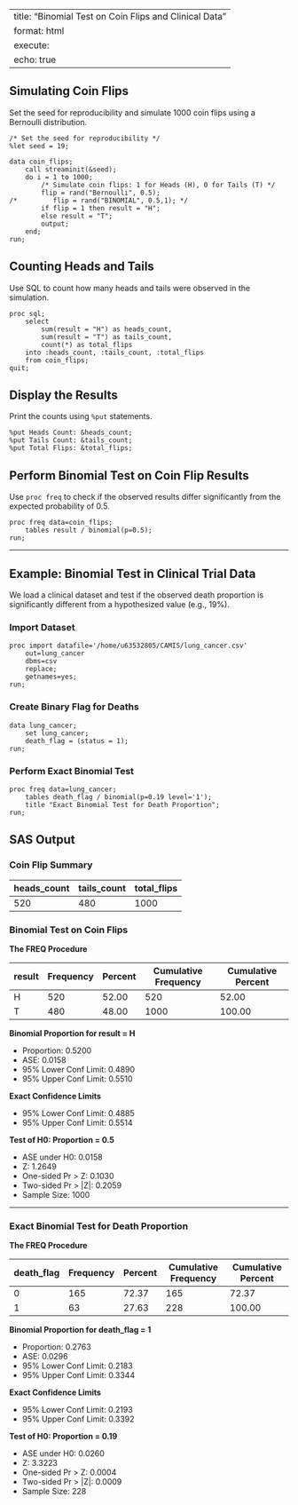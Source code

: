
---
title: "Binomial Test on Coin Flips and Clinical Data"
format: html
execute:
  echo: true
---

## Simulating Coin Flips

Set the seed for reproducibility and simulate 1000 coin flips using a Bernoulli distribution.

```sas
/* Set the seed for reproducibility */
%let seed = 19;

data coin_flips;
    call streaminit(&seed);
    do i = 1 to 1000;
        /* Simulate coin flips: 1 for Heads (H), 0 for Tails (T) */
        flip = rand("Bernoulli", 0.5);
/*         flip = rand("BINOMIAL", 0.5,1); */
        if flip = 1 then result = "H";
        else result = "T";
        output;
    end;
run;
```

## Counting Heads and Tails

Use SQL to count how many heads and tails were observed in the simulation.

```sas
proc sql;
    select 
        sum(result = "H") as heads_count,
        sum(result = "T") as tails_count,
        count(*) as total_flips
    into :heads_count, :tails_count, :total_flips
    from coin_flips;
quit;
```

## Display the Results

Print the counts using `%put` statements.

```sas
%put Heads Count: &heads_count;
%put Tails Count: &tails_count;
%put Total Flips: &total_flips;
```

## Perform Binomial Test on Coin Flip Results

Use `proc freq` to check if the observed results differ significantly from the expected probability of 0.5.

```sas
proc freq data=coin_flips;
    tables result / binomial(p=0.5);
run;
```

---

## Example: Binomial Test in Clinical Trial Data

We load a clinical dataset and test if the observed death proportion is significantly different from a hypothesized value (e.g., 19%).

### Import Dataset

```sas
proc import datafile='/home/u63532805/CAMIS/lung_cancer.csv'
    out=lung_cancer
    dbms=csv
    replace;
    getnames=yes;
run;
```

### Create Binary Flag for Deaths

```sas
data lung_cancer;
    set lung_cancer;
    death_flag = (status = 1);
run;
```

### Perform Exact Binomial Test

```sas
proc freq data=lung_cancer;
    tables death_flag / binomial(p=0.19 level='1');
    title "Exact Binomial Test for Death Proportion";
run;
```

## SAS Output

### Coin Flip Summary

| heads_count | tails_count | total_flips |
|-------------|-------------|-------------|
| 520         | 480         | 1000        |

### Binomial Test on Coin Flips

**The FREQ Procedure**

| result | Frequency | Percent | Cumulative Frequency | Cumulative Percent |
|--------|-----------|---------|----------------------|---------------------|
| H      | 520       | 52.00   | 520                  | 52.00               |
| T      | 480       | 48.00   | 1000                 | 100.00              |

**Binomial Proportion for result = H**

- Proportion: 0.5200  
- ASE: 0.0158  
- 95% Lower Conf Limit: 0.4890  
- 95% Upper Conf Limit: 0.5510  

**Exact Confidence Limits**

- 95% Lower Conf Limit: 0.4885  
- 95% Upper Conf Limit: 0.5514  

**Test of H0: Proportion = 0.5**

- ASE under H0: 0.0158  
- Z: 1.2649  
- One-sided Pr > Z: 0.1030  
- Two-sided Pr > |Z|: 0.2059  
- Sample Size: 1000  

---

### Exact Binomial Test for Death Proportion

**The FREQ Procedure**

| death_flag | Frequency | Percent | Cumulative Frequency | Cumulative Percent |
|------------|-----------|---------|----------------------|---------------------|
| 0          | 165       | 72.37   | 165                  | 72.37               |
| 1          | 63        | 27.63   | 228                  | 100.00              |

**Binomial Proportion for death_flag = 1**

- Proportion: 0.2763  
- ASE: 0.0296  
- 95% Lower Conf Limit: 0.2183  
- 95% Upper Conf Limit: 0.3344  

**Exact Confidence Limits**

- 95% Lower Conf Limit: 0.2193  
- 95% Upper Conf Limit: 0.3392  

**Test of H0: Proportion = 0.19**

- ASE under H0: 0.0260  
- Z: 3.3223  
- One-sided Pr > Z: 0.0004  
- Two-sided Pr > |Z|: 0.0009  
- Sample Size: 228  
